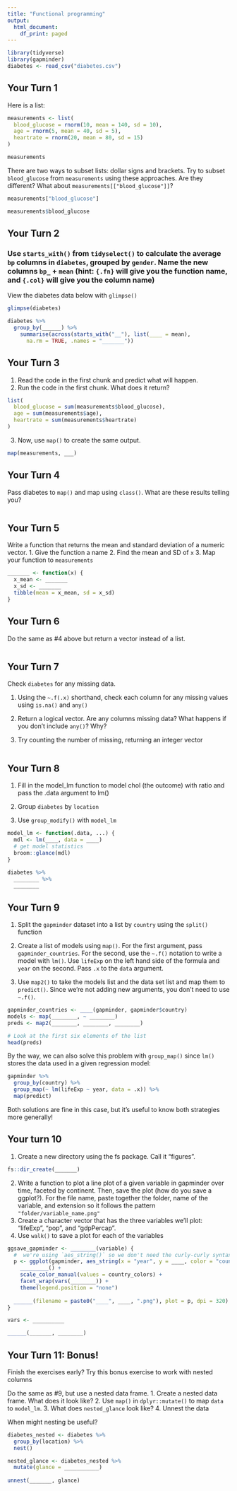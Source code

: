 ```yaml
---
title: "Functional programming"
output:
  html_document:
    df_print: paged
---
```


```r
library(tidyverse)
library(gapminder)
diabetes <- read_csv("diabetes.csv")
```

## Your Turn 1

Here is a list:

```r
measurements <- list(
  blood_glucose = rnorm(10, mean = 140, sd = 10), 
  age = rnorm(5, mean = 40, sd = 5), 
  heartrate = rnorm(20, mean = 80, sd = 15)
)

measurements
```

There are two ways to subset lists: dollar signs and brackets. Try to subset `blood_glucose` from `measurements` using these approaches. Are they different? What about `measurements[["blood_glucose"]]`?

```r
measurements["blood_glucose"]
```

```r
measurements$blood_glucose
```


## Your Turn 2

### Use `starts_with()` from `tidyselect()` to calculate the average `bp` columns in `diabetes`, grouped by `gender`. Name the new columns `bp_` + `mean` (hint: `{.fn}` will give you the function name, and `{.col}` will give you the column name)

View the diabetes data below with `glimpse()`

```r
glimpse(diabetes)
```

```r
diabetes %>% 
  group_by(______) %>% 
    summarise(across(starts_with("__"), list(____ = mean), 
      na.rm = TRUE, .names = "_______"))
```


## Your Turn 3

1. Read the code in the first chunk and predict what will happen.
2. Run the code in the first chunk. What does it return?

```r
list(
  blood_glucose = sum(measurements$blood_glucose),
  age = sum(measurements$age),
  heartrate = sum(measurements$heartrate)
)
```

3. Now, use `map()` to create the same output.

```r
map(measurements, ___)
```

## Your Turn 4

Pass diabetes to `map()` and map using `class()`. What are these results telling you?

```r

```

## Your Turn 5

Write a function that returns the mean and standard deviation of a numeric vector.
1. Give the function a name
2. Find the mean and SD of `x`
3. Map your function to `measurements`

```r
_______ <- function(x) {
  x_mean <- _______
  x_sd <- _______
  tibble(mean = x_mean, sd = x_sd)
}
```

## Your Turn 6

Do the same as #4 above but return a vector instead of a list. 

```r

```


## Your Turn 7

Check `diabetes` for any missing data. 

1. Using the `~.f(.x)` shorthand, check each column for any missing values using `is.na()` and `any()`

2. Return a logical vector. Are any columns missing data? What happens if you don't include `any()`? Why?

3. Try counting the number of missing, returning an integer vector

```r

```

## Your Turn 8

1. Fill in the model_lm function to model chol (the outcome) with ratio and pass the .data argument to lm()

2. Group `diabetes` by `location`

3. Use `group_modify()` with `model_lm`

```r
model_lm <- function(.data, ...) {
  mdl <- lm(____, data = ____)
  # get model statistics
  broom::glance(mdl)
}

diabetes %>% 
  ________ %>% 
  ________
```

## Your Turn 9

1. Split the `gapminder` dataset into a list by `country` using the `split()` function

2. Create a list of models using `map()`. For the first argument, pass `gapminder_countries`. For the second, use the `~.f()` notation to write a model with `lm()`. Use `lifeExp` on the left hand side of the formula and `year` on the second. Pass `.x` to the `data` argument.

3. Use `map2()` to take the models list and the data set list and map them to `predict()`. Since we're not adding new arguments, you don't need to use `~.f()`.

```r
gapminder_countries <- ____(gapminder, gapminder$country)
models <- map(________, ~ ________)
preds <- map2(________, ________, ________)

# Look at the first six elements of the list 
head(preds)
```

By the way, we can also solve this problem with `group_map()` since `lm()` stores the data used in a given regression model:

```r
gapminder %>% 
  group_by(country) %>% 
  group_map(~ lm(lifeExp ~ year, data = .x)) %>% 
  map(predict)
```

Both solutions are fine in this case, but it's useful to know both strategies more generally!

## Your turn 10

1. Create a new directory using the fs package. Call it "figures".

```r
fs::dir_create(_______)
```

2. Write a function to plot a line plot of a given variable in gapminder over time, faceted by continent. Then, save the plot (how do you save a ggplot?). For the file name, paste together the folder, name of the variable, and extension so it follows the pattern `"folder/variable_name.png"`
3. Create a character vector that has the three variables we'll plot: "lifeExp", "pop", and "gdpPercap".
4. Use `walk()` to save a plot for each of the variables

```r
ggsave_gapminder <- ________(variable) {
  #  we're using `aes_string()` so we don't need the curly-curly syntax
  p <- ggplot(gapminder, aes_string(x = "year", y = ____, color = "country")) + 
    _________() + 
    scale_color_manual(values = country_colors) + 
    facet_wrap(vars(________)) + 
    theme(legend.position = "none")
    
  ______(filename = paste0("____", ____, ".png"), plot = p, dpi = 320)
}

vars <- __________

______(_______, ________)
```


## Your Turn 11: Bonus!

Finish the exercises early? Try this bonus exercise to work with nested columns

Do the same as #9, but use a nested data frame.
1. Create a nested data frame. What does it look like?
2. Use `map()` in `dplyr::mutate()` to map `data` to `model_lm`. 
3. What does `nested_glance` look like?
4. Unnest the data

When might nesting be useful?

```r
diabetes_nested <- diabetes %>% 
  group_by(location) %>% 
  nest()

nested_glance <- diabetes_nested %>% 
  mutate(glance = ___________)
  
unnest(_______, glance)
```
